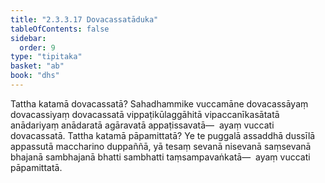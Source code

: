 ```yaml
---
title: "2.3.3.17 Dovacassatāduka"
tableOfContents: false
sidebar:
  order: 9
type: "tipitaka"
basket: "ab"
book: "dhs"
---
```



<DynamicBreadcrumb />

<Division number="1332" book="dhs">

<Paragraph number="2037" book="dhs">
Tattha katamā dovacassatā? Sahadhammike vuccamāne dovacassāyaṃ dovacassiyaṃ dovacassatā vippaṭikūlaggāhitā vipaccanīkasātatā anādariyaṃ anādaratā agāravatā appaṭissavatā—  ayaṃ vuccati dovacassatā.
</Paragraph>

</Division>
<Division number="1333" book="dhs">

<Paragraph number="2038" book="dhs">
Tattha katamā pāpamittatā? Ye te puggalā assaddhā dussīlā appassutā maccharino duppaññā, yā tesaṃ sevanā nisevanā saṃsevanā bhajanā sambhajanā bhatti sambhatti taṃsampavaṅkatā—  ayaṃ vuccati pāpamittatā.
</Paragraph>
</Division>